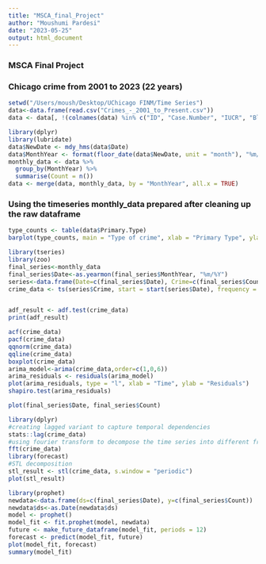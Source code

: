 ```yaml
---
title: "MSCA_final_Project"
author: "Moushumi Pardesi"
date: "2023-05-25"
output: html_document
---
```


### MSCA Final Project
### Chicago crime from 2001 to 2023 (22 years)
```r
setwd("/Users/moush/Desktop/UChicago FINM/Time Series")
data<-data.frame(read.csv("Crimes_-_2001_to_Present.csv"))
data <- data[, !(colnames(data) %in% c("ID", "Case.Number", "IUCR", "Block", "Description", "Location.Description", "Arrest", "Domestic", "Beat", "District", "Ward", "Community.Area", "FBI.Code", "X.Coordinate", "Y.Coordinate", "Updated.On", "Latitude", "Longitude", "Location", "Historical.Wards.2003.2015", "Zip.Codes", "Community.Areas", "Census.Tracts", "Wards", "Boundaries...ZIP.Codes", "Police.Districts", "Police.Beats"))]

```


```r
library(dplyr)
library(lubridate)
data$NewDate <- mdy_hms(data$Date)
data$MonthYear <- format(floor_date(data$NewDate, unit = "month"), "%m/%Y")
monthly_data <- data %>%
  group_by(MonthYear) %>%
  summarise(Count = n())
data <- merge(data, monthly_data, by = "MonthYear", all.x = TRUE)
```

### Using the timeseries monthly_data prepared after cleaning up the raw dataframe

```r
type_counts <- table(data$Primary.Type)
barplot(type_counts, main = "Type of crime", xlab = "Primary Type", ylab = "Count")
```

```r
library(tseries)
library(zoo)
final_series<-monthly_data
final_series$Date<-as.yearmon(final_series$MonthYear, "%m/%Y")
series<-data.frame(Date=c(final_series$Date), Crime=c(final_series$Count))
crime_data <- ts(series$Crime, start = start(series$Date), frequency = 12)


adf_result <- adf.test(crime_data)
print(adf_result)


```
```r
acf(crime_data)
pacf(crime_data)
qqnorm(crime_data)
qqline(crime_data)
boxplot(crime_data)
arima_model<-arima(crime_data,order=c(1,0,6))
arima_residuals <- residuals(arima_model)
plot(arima_residuals, type = "l", xlab = "Time", ylab = "Residuals")
shapiro.test(arima_residuals)
```
```r
plot(final_series$Date, final_series$Count)

```

```r
library(dplyr)
#creating lagged variant to capture temporal dependencies
stats::lag(crime_data)
#using fourier transform to decompose the time series into different frequency components
fft(crime_data)
library(forecast)
#STL decomposition
stl_result <- stl(crime_data, s.window = "periodic")
plot(stl_result)


```

```r

library(prophet)
newdata<-data.frame(ds=c(final_series$Date), y=c(final_series$Count))
newdata$ds<-as.Date(newdata$ds)
model <- prophet()
model_fit <- fit.prophet(model, newdata)
future <- make_future_dataframe(model_fit, periods = 12)
forecast <- predict(model_fit, future)
plot(model_fit, forecast)
summary(model_fit)



```